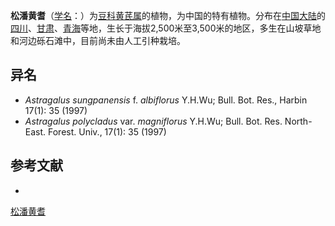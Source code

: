 {{Speciesbox
| name = 松潘黄耆
| status = 
| status_system = 
| image =
| genus = Astragalus
| species = sungpanensis
| authority = Pet.-Stib.
}}

'''松潘黄耆'''（[[学名|学名]]：{{lang|la|''Astragalus sungpanensis''}}）为[[豆科|豆科]][[黄芪属|黄芪属]]的植物，为中国的特有植物。分布在[[中国大陆|中国大陆]]的[[四川|四川]]、[[甘肃|甘肃]]、[[青海|青海]]等地，生长于海拔2,500米至3,500米的地区，多生在山坡草地和河边砾石滩中，目前尚未由人工引种栽培。

== 异名 ==
* ''Astragalus sungpanensis'' f. ''albiflorus'' Y.H.Wu; Bull. Bot. Res., Harbin 17(1): 35 (1997)
* ''Astragalus polycladus'' var. ''magniflorus'' Y.H.Wu; Bull. Bot. Res. North-East. Forest. Univ., 17(1): 35 (1997)

== 参考文献 ==
<div class="references-small">
* {{cite web| url =http://www.bioinfo.cn/db05/KmzwSpecies.php?action=view&id=15818| title =松潘黄耆| work =《中国高等植物数据库全库》| publisher =中国科学院微生物研究所| author =昆明植物研究所| accessdate =2009-02-25| deadurl =yes| archiveurl =https://web.archive.org/web/20160305032443/http://www.bioinfo.cn/db05/KmzwSpecies.php?action=view&id=15818| archivedate =2016-03-05}}
</div>
{{Taxonbar|from=Q11104812}}

[[Category:黄芪属|松潘黄耆]]


{{植物小作品}}